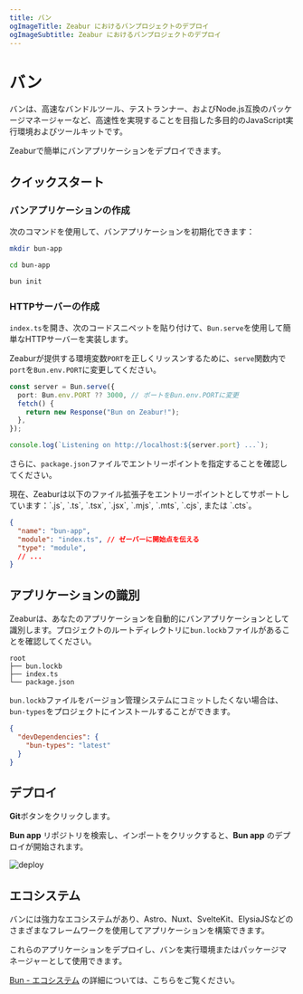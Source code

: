 ```yaml
---
title: バン
ogImageTitle: Zeabur におけるバンプロジェクトのデプロイ
ogImageSubtitle: Zeabur におけるバンプロジェクトのデプロイ
---
```



# バン

バンは、高速なバンドルツール、テストランナー、およびNode.js互換のパッケージマネージャーなど、高速性を実現することを目指した多目的のJavaScript実行環境およびツールキットです。

Zeaburで簡単にバンアプリケーションをデプロイできます。

## クイックスタート

### バンアプリケーションの作成

次のコマンドを使用して、バンアプリケーションを初期化できます：

```bash
mkdir bun-app

cd bun-app

bun init
```

### HTTPサーバーの作成

`index.ts`を開き、次のコードスニペットを貼り付けて、`Bun.serve`を使用して簡単なHTTPサーバーを実装します。

Zeaburが提供する環境変数`PORT`を正しくリッスンするために、`serve`関数内で`port`を`Bun.env.PORT`に変更してください。

```typescript filename="index.ts" {2}
const server = Bun.serve({
  port: Bun.env.PORT ?? 3000, // ポートをBun.env.PORTに変更
  fetch() {
    return new Response("Bun on Zeabur!");
  },
});

console.log(`Listening on http://localhost:${server.port} ...`);
```

さらに、`package.json`ファイルでエントリーポイントを指定することを確認してください。

<Callout type="info">
現在、Zeaburは以下のファイル拡張子をエントリーポイントとしてサポートしています：`.js`, `.ts`, `.tsx`, `.jsx`, `.mjs`, `.mts`, `.cjs`, または `.cts`。
 </Callout>

```json filename="package.json" {3}
{
  "name": "bun-app",
  "module": "index.ts", // ゼーバーに開始点を伝える
  "type": "module",
  // ...
}
```

## アプリケーションの識別

Zeaburは、あなたのアプリケーションを自動的にバンアプリケーションとして識別します。プロジェクトのルートディレクトリに`bun.lockb`ファイルがあることを確認してください。

```plainc {2}
root
├── bun.lockb
├── index.ts
└── package.json
```

`bun.lockb`ファイルをバージョン管理システムにコミットしたくない場合は、`bun-types`をプロジェクトにインストールすることができます。

```json filename="package.json" {3}
{
  "devDependencies": {
    "bun-types": "latest"
  }
}
```

## デプロイ

**Git**ボタンをクリックします。

**Bun app** リポジトリを検索し、インポートをクリックすると、**Bun app** のデプロイが開始されます。

![deploy](/deploy/common/select-service.en-US.png)

## エコシステム

バンには強力なエコシステムがあり、Astro、Nuxt、SvelteKit、ElysiaJSなどのさまざまなフレームワークを使用してアプリケーションを構築できます。

これらのアプリケーションをデプロイし、バンを実行環境またはパッケージマネージャーとして使用できます。

[Bun - エコシステム](https://bun.sh/guides/ecosystem) の詳細については、こちらをご覧ください。